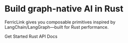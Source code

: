 
# Build graph-native AI in Rust

FerricLink gives you composable primitives inspired by LangChain/LangGraph—built for Rust performance.

<div className="buttons" style={{marginTop: '1rem'}}>
  <Link className="button button--primary button--lg" to="/docs/intro">Get Started</Link>
  <Link className="button button--secondary button--lg" to="/api/latest/index.html">Rust API Docs</Link>
</div>
